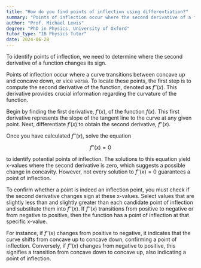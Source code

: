 ```yaml
---
title: "How do you find points of inflection using differentiation?"
summary: "Points of inflection occur where the second derivative of a function changes sign, indicating a shift in the concavity of the graph."
author: "Prof. Michael Lewis"
degree: "PhD in Physics, University of Oxford"
tutor_type: "IB Physics Tutor"
date: 2024-06-28
---
```


To identify points of inflection, we need to determine where the second derivative of a function changes its sign.

Points of inflection occur where a curve transitions between concave up and concave down, or vice versa. To locate these points, the first step is to compute the second derivative of the function, denoted as $f''(x)$. This derivative provides crucial information regarding the curvature of the function.

Begin by finding the first derivative, $f'(x)$, of the function $f(x)$. This first derivative represents the slope of the tangent line to the curve at any given point. Next, differentiate $f'(x)$ to obtain the second derivative, $f''(x)$.

Once you have calculated $f''(x)$, solve the equation 

$$ 
f''(x) = 0 
$$ 

to identify potential points of inflection. The solutions to this equation yield x-values where the second derivative is zero, which suggests a possible change in concavity. However, not every solution to $f''(x) = 0$ guarantees a point of inflection.

To confirm whether a point is indeed an inflection point, you must check if the second derivative changes sign at these x-values. Select values that are slightly less than and slightly greater than each candidate point of inflection and substitute them into $f''(x)$. If $f''(x)$ transitions from positive to negative or from negative to positive, then the function has a point of inflection at that specific x-value.

For instance, if $f''(x)$ changes from positive to negative, it indicates that the curve shifts from concave up to concave down, confirming a point of inflection. Conversely, if $f''(x)$ changes from negative to positive, this signifies a transition from concave down to concave up, also indicating a point of inflection.
    